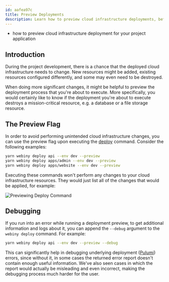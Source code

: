 ```yaml
---
id: aafea97c
title: Preview Deployments
description: Learn how to preview cloud infrastructure deployments, before actually executing them.
---
```



<Alert type="success" title="What you’ll learn">

- how to preview cloud infrastructure deployment for your project application

</Alert>

## Introduction

During the project development, there is a chance that the deployed cloud infrastructure needs to change. New resources might be added, existing resources configured differently, and some may even need to be destroyed.

When doing more significant changes, it might be helpful to preview the deployment process that you're about to execute. More specifically, you would certainly like to know if the deployment you're about to execute destroys a mission-critical resource, e.g. a database or a file storage resource.

## The Preview Flag

In order to avoid performing unintended cloud infrastructure changes, you can use the preview flag upon executing the [deploy](/docs/{version}/core-development-concepts/basics/project-deployment#the-deploy-command) command. Consider the following examples:

```bash
yarn webiny deploy api --env dev --preview
yarn webiny deploy apps/admin --env dev --preview
yarn webiny deploy apps/website --env dev --preview
```

Executing these commands won't perform any changes to your cloud infrastructure resources. They would just list all of the changes that would be applied, for example:

![Previewing Deploy Command](./assets/preview-deployments/preview-terminal.png)

## Debugging

If you run into an error while running a deployment preview, to get additional information and logs about it, you can append the `--debug` argument to the `webiny deploy` command. For example:

```bash
yarn webiny deploy api --env dev --preview --debug
```

This can significantly help in debugging underlying deployment ([Pulumi](/docs/{version}/infrastructure/pulumi-iac/iac-with-pulumi)) errors, since without it, in some cases the returned error report doesn't contain enough useful information. We've also seen cases in which the report would actually be misleading and even incorrect, making the debugging process much harder for the user.
